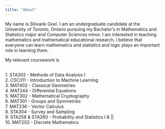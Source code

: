 ---
title: "About"
---

My name is Shivank Goel. I am an undergraduate candidate at the University of Toronto, Ontario pursuing my Bachelor's in Mathematics and Statistics major and Computer Sciences minor. I am interested in teaching mathematics and mathematical educational research. I believe that everyone can learn mathematics and statistics and logic plays an important role in learning them.

My relevant coursework is

\
1. STA302 - Methods of Data Analysis I\
2. CSC311 - Introduction to Machine Learning\
3. MAT402 - Classical Geometries\
4. MAT244 - Differential Equations\
5. MAT302 - Mathematical Cryptography\
6. MAT301 - Groups and Symmetries\
7. MAT236 - Vector Calculus\
8. STA304 - Survey and Sampling\
9. STA258 & STA260 - Probability and Statistics I & \|\|\
10. MAT202 - Discrete Mathematics
